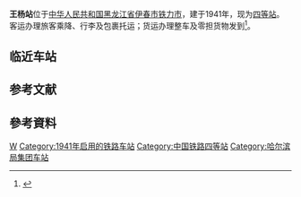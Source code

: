 {{Infobox China railway station 
|车站名称 = 王杨站
|图片 = 
|图片介紹 = 
|其他名称= 
|车站名称拼音=Wangyang Zhan
|英文名称=Wangyang Railway Station
|车站代码=60221 <ref>{{Cite web |url=http://yupiao.info/klb/station/%E7%8E%8B%E6%9D%A8 |title=王杨站 车站资料 |accessdate=2014-12-05 |archive-date=2014-12-08 |archive-url=https://web.archive.org/web/20141208041017/http://yupiao.info/klb/station/%E7%8E%8B%E6%9D%A8 |dead-url=no }}</ref>
|电报码= WYB
|拼音码= WYA
|车站类型= 客货运站
|始建时间=
|开通运营= 1941年11月
|车站位置 =[[中华人民共和国|中华人民共和国]][[黑龙江省|黑龙江省]][[伊春市|伊春市]][[铁力市|铁力市]][[王杨乡|王杨乡]]王杨村
|归属 = [[哈尔滨铁路局|哈尔滨铁路局]]
|使用状态= 使用中
|线路 = [[绥佳铁路|绥佳铁路]]
|车站等级 = [[四等站_(中鐵)|四等站]]
|月台数目 = 
|侧式站台=
|岛式站台=
|站台面 = 	
|股道数目 =
|正线= 
|到发线= 
|其它线= 
|坐标 = 
|网站 = 
}}

'''王杨站'''位于[[中华人民共和国|中华人民共和国]][[黑龙江省|黑龙江省]][[伊春市|伊春市]][[铁力市|铁力市]]，建于1941年，现为[[四等站_(中鐵)|四等站]]。客运办理旅客乘降、行李及包裹托运；货运办理整车及零担货物发到<ref>{{cite book |title=中国铁路站名词典 |author=孙本祥 编 |publisher=中国铁道出版社 |year=2003 |isbn=9787113039417 |pages=393 }}</ref>。

==临近车站==
{{start rail box|[[中国铁路|中国铁路]]}}
{{s-inop|[[双丰站|双丰站]]}}
{{s-line|[[绥佳铁路|绥佳铁路]]}}
{{s-inop|[[铁力站|铁力站]]}}
{{end box}}

== 参考文献 ==
{{Reflist|colwidth=30em}}

==參考資料==
<div class="references-small">
<references />
</div>

{{绥佳铁路}}

[[Category:伊春市铁路车站|W]]
[[Category:1941年启用的铁路车站|Category:1941年启用的铁路车站]]
[[Category:中国铁路四等站|Category:中国铁路四等站]]
[[Category:哈尔滨局集团车站|Category:哈尔滨局集团车站]]
{{铁路车站小作品}}